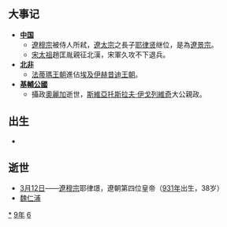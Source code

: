 {{yearTOC|969|于阗'''[[天尊_(年號)|天尊]]三年'''；辽'''[[應曆|應曆]]十九年'''，'''[[保寧|保寧]]元年'''；南汉'''[[大寶_(南漢)|大寶]]十二年'''；北汉'''[[天会_(北漢)|天会]]十三年'''；北宋（吴越、南唐）'''[[开宝|开宝]]二年'''；大理'''[[明政_(大理)|明政]]元年'''；日本'''[[安和|安和]]二年'''}}

== 大事记 ==
* '''[[中国|中国]]'''
** [[遼穆宗|遼穆宗]]被侍人所弒，[[遼太宗|遼太宗]]之長子[[耶律贤|耶律贤]]继位，是為[[遼景宗|遼景宗]]。
** [[宋太祖|宋太祖]]趙匡胤親征北漢，宋軍久攻不下退兵。
* '''[[北非|北非]]'''
** [[法蒂瑪王朝|法蒂瑪王朝]]進佔[[埃及|埃及]][[伊赫昔迪王朝|伊赫昔迪王朝]]。
* '''[[基輔公國|基輔公國]]'''
** 攝政[[奧麗加|奧麗加]]逝世，[[斯維亞托斯拉夫·伊戈列維奇|斯維亞托斯拉夫·伊戈列維奇]]大公親政。

== 出生 ==
*

== 逝世 ==
{{Wikisource year mention}}
* [[3月12日|3月12日]]——[[遼穆宗|遼穆宗]]耶律璟，遼朝第四位皇帝（[[931年|931年]]出生，38岁）
* [[魏仁浦|魏仁浦]]

[[Category:969年|*]]
[[Category:960年代|9年]]
[[Category:10世纪各年|6]]